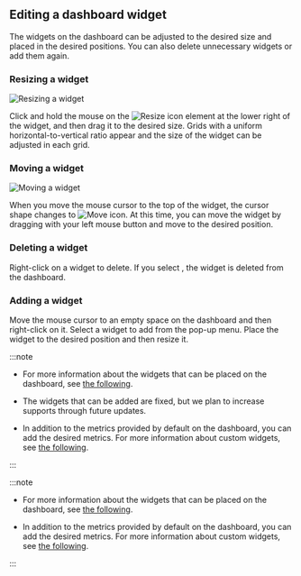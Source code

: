 ## Editing a dashboard widget

The widgets on the dashboard can be adjusted to the desired size and placed in the desired positions. You can also delete unnecessary widgets or add them again.

### Resizing a widget

<InDoc product="java,php,python,nodejs,dotent,golang">
<ImgLang img='apm-dashboard-widget-resize.png' desc='Adjusting the widget size' />
</InDoc>

<InDoc product="postgresql,mysql,redis,mongodb,oracle-pro,oracle,altibase,cubrid,mssql">

![Resizing a widget](/img/db-dashboard-widget-resize.png)

</InDoc>

Click and hold the mouse on the ![Resize icon](/img/ic-widget-size.svg) element at the lower right of the widget, and then drag it to the desired size. Grids with a uniform horizontal-to-vertical ratio appear and the size of the widget can be adjusted in each grid.

### Moving a widget

<InDoc product="java,php,python,nodejs,dotent,golang">
<ImgLang img='apm-dashboard-widget-move.png' desc='Moving a widget' />
</InDoc>

<InDoc product="postgresql,mysql,redis,mongodb,oracle-pro,oracle,altibase,cubrid,mssql">

![Moving a widget](/img/db-dashboard-widget-move.png)

</InDoc>

When you move the mouse cursor to the top of the widget, the cursor shape changes to ![Move icon](/img/ic-move-pointer.svg). At this time, you can move the widget by dragging with your left mouse button and move to the desired position.

### Deleting a widget

<InDoc product="java,php,python,nodejs,dotent,golang">
<ImgLang img='apm-dashboard-widget-remove.png' desc='Deleting a widget' />
</InDoc>

<InDoc product="postgresql,mysql,redis,mongodb,oracle-pro,oracle,altibase,cubrid,mssql">

<ImgLang img='db-dashboard-widget-remove.png' desc='Deleting a widget' />

</InDoc>

Right-click on a widget to delete. If you select <Cmdname sid="delete" className="uitext" />, the widget is deleted from the dashboard.

### Adding a widget

<InDoc product="java,php,python,nodejs,dotent,golang"><ImgLang img='apm-dashboard-widget-add.png' desc='Adding a widget' /></InDoc>

<InDoc product="postgresql,mysql,redis,mongodb,oracle-pro,oracle,altibase,cubrid,mssql"><ImgLang img="db-dashboard-widget-add.png" desc="Adding a widget" /></InDoc>

Move the mouse cursor to an empty space on the dashboard and then right-click on it. Select a widget to add from the pop-up menu. Place the widget to the desired position and then resize it.

<InDoc pages="dashboard">

:::note

- For more information about the widgets that can be placed on the dashboard, see [the following](#about-widget).

- The widgets that can be added are fixed, but we plan to increase supports through future updates.

- In addition to the metrics provided by default on the dashboard, you can add the desired metrics. For more information about custom widgets, see [the following](#customwidget).

:::

</InDoc>

<InDoc pages="multi-instance-monitoring">

:::note

- For more information about the widgets that can be placed on the dashboard, see [the following](#about-widget).

- In addition to the metrics provided by default on the dashboard, you can add the desired metrics. For more information about custom widgets, see [the following](#customwidget).

:::

</InDoc>
